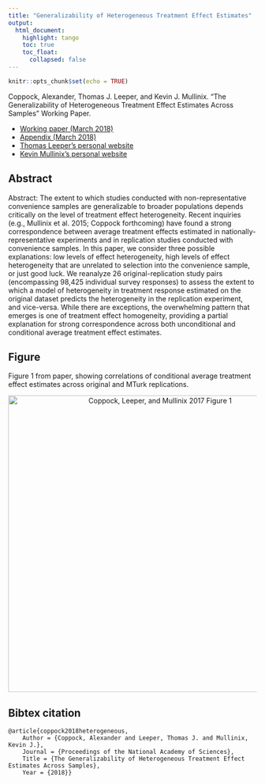 ```yaml
---
title: "Generalizability of Heterogeneous Treatment Effect Estimates"
output: 
  html_document:
    highlight: tango
    toc: true
    toc_float:
      collapsed: false
---
```


```r
knitr::opts_chunk$set(echo = TRUE)
```


Coppock, Alexander, Thomas J. Leeper, and Kevin J. Mullinix. “The Generalizability of Heterogeneous Treatment Effect Estimates Across Samples” Working Paper.

- [Working paper (March 2018)](papers/CLM_heterogeneity.pdf)
- [Appendix (March 2018)](papers/CLM_heterogeneity_appendix.pdf)
- [Thomas Leeper's personal website](http://thomasleeper.com/)
- [Kevin Mullinix's personal website](http://www.kevinmullinix.com/)

## Abstract

Abstract: The extent to which studies conducted with non-representative convenience samples are generalizable to broader populations depends critically on the level of treatment effect heterogeneity. Recent inquiries (e.g., Mullinix et al. 2015; Coppock forthcoming) have found a strong correspondence between average treatment effects estimated in nationally-representative experiments and in replication studies conducted with convenience samples. In this paper, we consider three possible explanations: low levels of effect heterogeneity, high levels of effect heterogeneity that are unrelated to selection into the convenience sample, or just good luck. We reanalyze 26 original-replication study pairs (encompassing 98,425 individual survey responses) to assess the extent to which a model of heterogeneity in treatment response estimated on the original dataset predicts the heterogeneity in the replication experiment, and vice-versa. While there are exceptions, the overwhelming pattern that emerges is one of treatment effect homogeneity, providing a partial explanation for strong correspondence across both unconditional and conditional average treatment effect estimates.

## Figure

Figure 1 from paper, showing correlations of conditional average treatment effect estimates across original and MTurk replications.

<center><img src="Images/generalizability_fig_scatter_group.png" alt="Coppock, Leeper, and Mullinix 2017 Figure 1" width="600"></center>

## Bibtex citation

```
@article{coppock2018heterogeneous,
	Author = {Coppock, Alexander and Leeper, Thomas J. and Mullinix, Kevin J.},
	Journal = {Proceedings of the National Academy of Sciences},
	Title = {The Generalizability of Heterogeneous Treatment Effect Estimates Across Samples},
	Year = {2018}}
```
